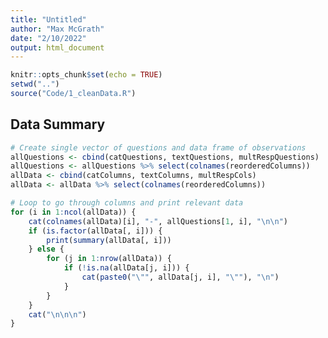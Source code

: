 ```yaml
---
title: "Untitled"
author: "Max McGrath"
date: "2/10/2022"
output: html_document
---
```


```r
knitr::opts_chunk$set(echo = TRUE)
setwd("..")
source("Code/1_cleanData.R")
```

\newpage

## Data Summary

```r
# Create single vector of questions and data frame of observations
allQuestions <- cbind(catQuestions, textQuestions, multRespQuestions)
allQuestions <- allQuestions %>% select(colnames(reorderedColumns))
allData <- cbind(catColumns, textColumns, multRespCols)
allData <- allData %>% select(colnames(reorderedColumns))

# Loop to go through columns and print relevant data
for (i in 1:ncol(allData)) {
    cat(colnames(allData)[i], "-", allQuestions[1, i], "\n\n")
    if (is.factor(allData[, i])) {
        print(summary(allData[, i]))
    } else {
        for (j in 1:nrow(allData)) {
            if (!is.na(allData[j, i])) {
                cat(paste0("\"", allData[j, i], "\""), "\n")
            }
        }
    }
    cat("\n\n\n")
}
```

